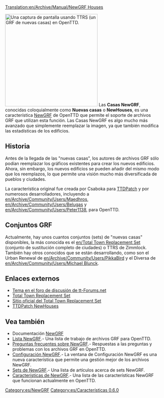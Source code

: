 [[Translation:en/Archive/Manual/NewGRF Houses]]

[[File:en/Archive/Manual/Ttrsopenttd.png|thumb|300px|right| Una captura de pantalla usando TTRS (un GRF de nuevas casas) en OpenTTD.]]
Las '''Casas NewGRF''', conocidas coloquialmente como '''Nuevas casas''' o '''NewHouses''', es una característica [[es/Manual/NewGRF|NewGRF]] de OpenTTD que permite el soporte de archivos GRF que utilizan esta función.
Las Casas NewGRF es algo mucho más avanzado que simplemente reemplazar la imagen, ya que también modifica las estadísticas de los edificios.

==Historia==
Antes de la llegada de las "nuevas casas", los autores de archivos GRF sólo podían reemplazar los gráficos existentes para crear los nuevos edificios. Ahora, sin embargo, los nuevos edificios se pueden añadir del mismo modo que los reemplazos, lo que permite una visión mucho más diversificada de pueblos y ciudades.

La característica original fue creada por Csaboka para [[es/Archive/OpenTTD/TTDPatch|TTDPatch]] y por numerosos desarrolladores, incluyendo a [[en/Archive/Community/Users/Maedhros]], [[en/Archive/Community/Users/Belugas]] y [[en/Archive/Community/Users/Peter1138]], para OpenTTD.

== Conjuntos GRF ==
Actualmente, hay unos cuantos conjuntos (sets) de "nuevas casas" disponibles, la más conocida es el [[en/Total Town Replacement Set]] (conjunto de sustitución completo de ciudades) o TTRS de Zimmlock. También hay otros conocidos que se están desarrollando, como son el Urban Renewal de [[en/Archive/Community/Users/PikkaBird]] y el Diversa de [[en/Archive/Community/Users/Michael Blunck]].

==Enlaces externos==
*[http://www.tt-forums.net/viewtopic.php?t=28797 Tema en el foro de discusión de tt-Forums.net]
*[http://www.tt-forums.net/viewtopic.php?t=8878 Total Town Replacement Set]
*[http://users.skynet.be/florisjan/ttd/ttrs.html Sitio oficial del Total Town Replacement Set]
*[http://wiki.ttdpatch.net/tiki-index.php?page=NewHouses TTDPatch NewHouses]

== Vea también ==
* Documentación [[es/Manual/NewGRF|NewGRF]]
* [[es/Community/NewGRF/Main Page|Lista NewGRF]].- Una lista de trabajo de archivos GRF para OpenTTD.
* [[es/Archive/Community/Preguntas frecuentes sobre NewGRF|Preguntas frecuentes sobre NewGRF]].- Respuestas a las preguntas y problemas con los archivos GRF en OpenTTD.
* [[es/Manual/NewGRF|Configuración NewGRF]].- La ventana de Configuración NewGRF es una nueva característica que permite una gestión mejor de los archivos NewGRF. 
* [[es/Archive/Lists/Sets de NewGRF|Sets de NewGRF]].-  Una lista de artículos acerca de sets NewGRF.
* [[es/Características de NewGRF|Características de NewGRF]].-  Una lista de las características NewGRF que funcionan actualmente en OpenTTD.

[[Category:es/NewGRF]]
[[Category:es/Características 0.6.0]]